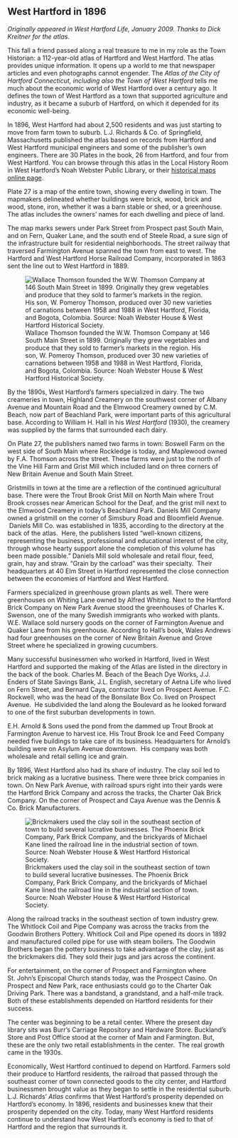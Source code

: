 ## West Hartford in 1896 {-}

*Originally appeared in West Hartford Life, January 2009. Thanks to Dick Kreitner for the atlas.*

This fall a friend passed along a real treasure to me in my role as the Town Historian: a 112-year-old atlas of Hartford and West Hartford. The atlas provides unique information. It opens up a world to me that newspaper articles and even photographs cannot engender. The *Atlas of the City of Hartford Connecticut, including also the Town of West Hartford* tells me much about the economic world of West Hartford over a century ago. It defines the town of West Hartford as a town that supported agriculture and industry, as it became a suburb of Hartford, on which it depended for its economic well-being.

In 1896, West Hartford had about 2,500 residents and was just starting to move from farm town to suburb. L.J. Richards & Co. of Springfield, Massachusetts published the atlas based on records from Hartford and West Hartford municipal engineers and some of the publisher’s own engineers. There are 30 Plates in the book, 26 from Hartford, and four from West Hartford. You can browse through this atlas in the Local History Room in West Hartford's Noah Webster Public Library, or their [historical maps online page](http://www.westhartfordlibrary.org/services/local_history/historical_maps.asp).

Plate 27 is a map of the entire town, showing every dwelling in town. The mapmakers delineated whether buildings were brick, wood, brick and wood, stone, iron, whether it was a barn stable or shed, or a greenhouse. The atlas includes the owners’ names for each dwelling and piece of land.

The map marks sewers under Park Street from Prospect past South Main, and on Fern, Quaker Lane, and the south end of Steele Road, a sure sign of the infrastructure built for residential neighborhoods. The street railway that traversed Farmington Avenue spanned the town from east to west. The Hartford and West Hartford Horse Railroad Company, incorporated in 1863 sent the line out to West Hartford in 1889.

![Wallace Thomson founded the W.W. Thomson Company at 146 South Main Street in 1899. Originally they grew vegetables and produce that they sold to farmer’s markets in the region. His son, W. Pomeroy Thomson, produced over 30 new varieties of carnations between 1958 and 1988 in West Hartford, Florida, and Bogota, Colombia. Source: Noah Webster House & West Hartford Historical Society.](images/05-thomson-web.jpg)

By the 1890s, West Hartford’s farmers specialized in dairy. The two creameries in town, Highland Creamery on the southwest corner of Albany Avenue and Mountain Road and the Elmwood Creamery owned by C.M. Beach, now part of Beachland Park, were important parts of this agricultural base. According to William H. Hall in his *West Hartford* (1930), the creamery was supplied by the farms that surrounded each dairy.

On Plate 27, the publishers named two farms in town: Boswell Farm on the west side of South Main where Rockledge is today, and Maplewood owned by F.A. Thomson across the street. These farms were just to the north of the Vine Hill Farm and Grist Mill which included land on three corners of New Britain Avenue and South Main Street.

Gristmills in town at the time are a reflection of the continued agricultural base. There were the Trout Brook Grist Mill on North Main where Trout Brook crosses near American School for the Deaf, and the grist mill next to the Elmwood Creamery in today’s Beachland Park. Daniels Mill Company owned a gristmill on the corner of Simsbury Road and Bloomfield Avenue.  Daniels Mill Co. was established in 1835, according to the directory at the back of the atlas.  Here, the publishers listed “well-known citizens, representing the business, professional and educational interest of the city, through whose hearty support alone the completion of this volume has been made possible.” Daniels Mill sold wholesale and retail flour, feed, grain, hay and straw. “Grain by the carload” was their specialty.  Their headquarters at 40 Elm Street in Hartford represented the close connection between the economies of Hartford and West Hartford.

Farmers specialized in greenhouse grown plants as well. There were greenhouses on Whiting Lane owned by Alfred Whiting. Next to the Hartford Brick Company on New Park Avenue stood the greenhouses of Charles K. Swenson, one of the many Swedish immigrants who worked with plants. W.E. Wallace sold nursery goods on the corner of Farmington Avenue and Quaker Lane from his greenhouse. According to Hall’s book, Wales Andrews had four greenhouses on the corner of New Britain Avenue and Grove Street where he specialized in growing cucumbers.

Many successful businessmen who worked in Hartford, lived in West Hartford and supported the making of the Atlas are listed in the directory in the back of the book. Charles M. Beach of the Beach Dye Works, J.J. Enders of State Savings Bank, J.L. English, secretary of Aetna Life who lived on Fern Street, and Bernard Caya, contractor lived on Prospect Avenue. F.C. Rockwell, who was the head of the Bonsilate Box Co. lived on Prospect Avenue.  He subdivided the land along the Boulevard as he looked forward to one of the first suburban developments in town.

E.H. Arnold & Sons used the pond from the dammed up Trout Brook at Farmington Avenue to harvest ice. His Trout Brook Ice and Feed Company needed five buildings to take care of its business. Headquarters for Arnold’s building were on Asylum Avenue downtown.  His company was both wholesale and retail selling ice and grain.

By 1896, West Hartford also had its share of industry. The clay soil led to brick making as a lucrative business. There were three brick companies in town. On New Park Avenue, with railroad spurs right into their yards were the Hartford Brick Company and across the tracks, the Charter Oak Brick Company. On the corner of Prospect and Caya Avenue was the Dennis & Co. Brick Manufacturers.

![Brickmakers used the clay soil in the southeast section of town to build several lucrative businesses. The Phoenix Brick Company, Park Brick Company, and the brickyards of Michael Kane lined the railroad line in the industrial section of town. Source: Noah Webster House & West Hartford Historical Society.](images/05-brickyard-web.jpg)

Along the railroad tracks in the southeast section of town industry grew. The Whitlock Coil and Pipe Company was across the tracks from the Goodwin Brothers Pottery. Whitlock Coil and Pipe opened its doors in 1892 and manufactured coiled pipe for use with steam boilers. The Goodwin Brothers began the pottery business to take advantage of the clay, just as the brickmakers did. They sold their jugs and jars across the continent.

For entertainment, on the corner of Prospect and Farmington where St. John’s Episcopal Church stands today, was the Prospect Casino. On Prospect and New Park, race enthusiasts could go to the Charter Oak Driving Park. There was a bandstand, a grandstand, and a half-mile track. Both of these establishments depended on Hartford residents for their success.

The center was beginning to be a retail center. Where the present day library sits was Burr's Carriage Repository and Hardware Store. Buckland’s Store and Post Office stood at the corner of Main and Farmington. But, these are the only two retail establishments in the center.  The real growth came in the 1930s.

Economically, West Hartford continued to depend on Hartford. Farmers sold their produce to Hartford residents, the railroad that passed through the southeast corner of town connected goods to the city center, and Hartford businessmen brought value as they began to settle in the residential suburb. L.J. Richards’ *Atlas* confirms that West Hartford’s prosperity depended on Hartford’s economy. In 1896, residents and businesses knew that their prosperity depended on the city. Today, many West Hartford residents continue to understand how West Hartford’s economy is tied to that of Hartford and the region that surrounds it.

